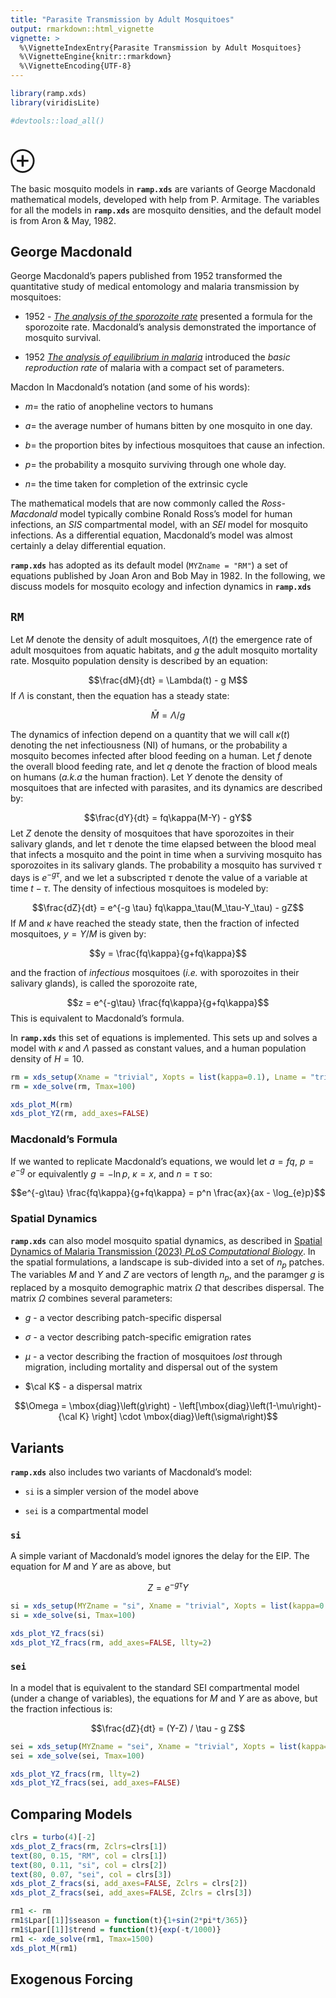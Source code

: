 ```yaml
---
title: "Parasite Transmission by Adult Mosquitoes"
output: rmarkdown::html_vignette
vignette: >
  %\VignetteIndexEntry{Parasite Transmission by Adult Mosquitoes}
  %\VignetteEngine{knitr::rmarkdown}
  %\VignetteEncoding{UTF-8}
---
```


```r
library(ramp.xds)
library(viridisLite)
```

```r
#devtools::load_all()
```

# $\oplus$  

The basic mosquito models in **`ramp.xds`** are variants of George Macdonald mathematical models, developed with help from P. Armitage. The variables for all the models in **`ramp.xds`** are mosquito densities, and the default model is from Aron & May, 1982.

## George Macdonald 

George Macdonald's papers published from 1952 transformed the quantitative study of medical entomology and malaria transmission by mosquitoes: 

+ 1952 - [*The analysis of the sporozoite rate*](https://pubmed.ncbi.nlm.nih.gov/14958825/) presented a formula for the sporozoite rate. Macdonald's analysis demonstrated the importance of mosquito survival.  

+ 1952 [*The analysis of equilibrium in malaria*](https://pubmed.ncbi.nlm.nih.gov/12995455/) introduced the *basic reproduction rate* of malaria with a compact set of parameters. 

Macdon
In Macdonald's notation (and some of his words): 

+ $m=$ the ratio of anopheline vectors to humans 

+ $a=$ the average number of humans bitten by one mosquito in one day. 

+ $b=$ the proportion bites by infectious mosquitoes that cause an infection.  

+ $p=$ the probability a mosquito surviving through one whole day.  

+ $n=$ the time taken for completion of the extrinsic cycle

The mathematical models that are now commonly called the *Ross-Macdonald* model typically combine Ronald Ross's model for human infections, an *SIS* compartmental model, with an *SEI* model for mosquito infections. As a differential equation, Macdonald's model was almost certainly a delay differential equation. 

**`ramp.xds`** has adopted as its default model (`MYZname = "RM"`) a set of equations published by Joan Aron and Bob May in 1982. In the following, we discuss models for mosquito ecology and infection dynamics in **`ramp.xds`** 

## `RM`

Let $M$ denote the density of adult mosquitoes, $\Lambda(t)$ the emergence rate of adult mosquitoes from aquatic habitats, and $g$ the adult mosquito mortality rate. Mosquito population density is described by an equation: 

$$\frac{dM}{dt} = \Lambda(t) - g M$$
If $\Lambda$ is constant, then the equation has a steady state: 

$$\bar M = \Lambda/g$$ 

The dynamics of infection depend on a quantity that we will call $\kappa(t)$ denoting the net infectiousness (NI) of humans, or the probability a mosquito becomes infected after blood feeding on a human. Let $f$ denote the overall blood feeding rate, and let $q$ denote the fraction of blood meals on humans (*a.k.a* the human fraction). Let $Y$ denote the density of mosquitoes that are infected with parasites, and its dynamics are described by: 

$$\frac{dY}{dt} = fq\kappa(M-Y) - gY$$
Let $Z$ denote the density of mosquitoes that have sporozoites in their salivary glands, and let $\tau$ denote the time elapsed between the blood meal that infects a mosquito and the point in time when a surviving mosquito has sporozoites in its salivary glands.  The probability a mosquito has survived $\tau$ days is $e^{-g\tau}$, and we let a subscripted $\tau$ denote the value of a variable at time $t-\tau.$ The density of infectious mosquitoes is modeled by:  

$$\frac{dZ}{dt} = e^{-g \tau} fq\kappa_\tau(M_\tau-Y_\tau) - gZ$$
If $M$ and $\kappa$ have reached the steady state, then the fraction of infected mosquitoes, $y=Y/M$ is given by:

$$y = \frac{fq\kappa}{g+fq\kappa}$$ 

and the fraction of *infectious* mosquitoes (*i.e.* with sporozoites in their salivary glands), is called the sporozoite rate,

$$z = e^{-g\tau} \frac{fq\kappa}{g+fq\kappa}$$ 
This is equivalent to Macdonald's formula. 

In **`ramp.xds`** this set of equations is implemented. This sets up and solves a model with $\kappa$ and $\Lambda$ passed as constant values, and a human population density of $H=10.$ 

```r
rm = xds_setup(Xname = "trivial", Xopts = list(kappa=0.1), Lname = "trivial", Lopts = list(Lambda=5), HPop=10)
rm = xde_solve(rm, Tmax=100)
```

```r
xds_plot_M(rm)
xds_plot_YZ(rm, add_axes=FALSE)
```




### Macdonald's Formula

If we wanted to replicate Macdonald's equations, we would let $a=fq$, $p = e^{-g}$ or equivalently $g = -\ln p$, $\kappa = x,$ and $n=\tau$ so: 

$$e^{-g\tau} \frac{fq\kappa}{g+fq\kappa} = p^n \frac{ax}{ax - \log_{e}p}$$

### Spatial Dynamics 

**`ramp.xds`** can also model mosquito spatial dynamics, as described in [Spatial Dynamics of Malaria Transmission (2023) *PLoS Computational Biology*](https://journals.plos.org/ploscompbiol/article?id=10.1371/journal.pcbi.1010684). In the spatial formulations, a landscape is sub-divided into a set of $n_p$ patches. The variables $M$ and $Y$ and $Z$ are vectors of length $n_p,$ and the paramger $g$ is replaced by a mosquito demographic matrix $\Omega$ that describes dispersal. The matrix $\Omega$ combines several parameters:

+ $g$ - a vector describing patch-specific dispersal

+ $\sigma$ - a vector describing patch-specific emigration rates 

+ $\mu$ - a vector describing the fraction of mosquitoes *lost* through migration, including mortality and dispersal out of the system

+ $\cal K$ - a dispersal matrix

$$\Omega = \mbox{diag}\left(g\right) - \left[\mbox{diag}\left(1-\mu\right)-{\cal K} \right] \cdot
\mbox{diag}\left(\sigma\right)$$

## Variants 

**`ramp.xds`** also includes two variants of Macdonald's model:  

+ `si` is a simpler version of the model above 

+ `sei` is a compartmental model 


### `si`

A simple variant of Macdonald's model ignores the delay for the EIP. The equation for $M$ and $Y$ are as above, but 

$$Z = e^{-g\tau} Y$$ 
```r
si = xds_setup(MYZname = "si", Xname = "trivial", Xopts = list(kappa=0.1), Lname = "trivial", Lopts = list(Lambda=5), HPop=10)
si = xde_solve(si, Tmax=100)
```

```r
xds_plot_YZ_fracs(si)
xds_plot_YZ_fracs(rm, add_axes=FALSE, llty=2)
```


### `sei`

In a model that is equivalent to the standard SEI compartmental model (under a change of variables), the equations for $M$ and $Y$ are as above, but the fraction infectious is: 

$$\frac{dZ}{dt} =  (Y-Z) / \tau - g Z$$  

```r
sei = xds_setup(MYZname = "sei", Xname = "trivial", Xopts = list(kappa=0.1), Lname = "trivial", Lopts = list(Lambda=5), HPop=10)
sei = xde_solve(sei, Tmax=100)
```

```r
xds_plot_YZ_fracs(rm, llty=2)
xds_plot_YZ_fracs(sei, add_axes=FALSE)
```

## Comparing Models

```r
clrs = turbo(4)[-2]
xds_plot_Z_fracs(rm, Zclrs=clrs[1])
text(80, 0.15, "RM", col = clrs[1])
text(80, 0.11, "si", col = clrs[2])
text(80, 0.07, "sei", col = clrs[3])
xds_plot_Z_fracs(si, add_axes=FALSE, Zclrs = clrs[2])
xds_plot_Z_fracs(sei, add_axes=FALSE, Zclrs = clrs[3])
```

```r
rm1 <- rm 
rm1$Lpar[[1]]$season = function(t){1+sin(2*pi*t/365)}
rm1$Lpar[[1]]$trend = function(t){exp(-t/1000)}
rm1 <- xde_solve(rm1, Tmax=1500)
xds_plot_M(rm1)
```


## Exogenous Forcing



